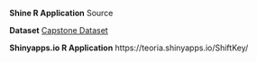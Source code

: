 **Shine R Application**
Source

**Dataset**
[Capstone Dataset](https://d396qusza40orc.cloudfront.net/dsscapstone/dataset/Coursera-SwiftKey.zip)

**Shinyapps.io R Application**
https://teoria.shinyapps.io/ShiftKey/
